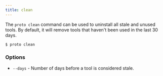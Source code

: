 ```yaml
---
title: clean
---
```


The `proto clean` command can be used to uninstall all stale and unused tools. By default, it will
remove tools that haven't been used in the last 30 days.

```shell
$ proto clean
```

### Options

- `--days` - Number of days before a tool is considered stale.
